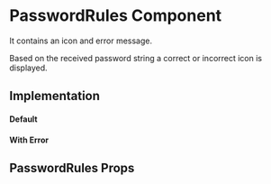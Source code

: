 

<Meta title="Core|Molecules/PasswordRules" />

# PasswordRules Component

It contains an icon and error message.

Based on the received password string a correct or incorrect icon is displayed.

## Implementation

#### Default
<Preview>
  <Story name="default" decorators={[withKnobs]}>
    <PasswordRules password={text('Password: ', 'Password1')} />
  </Story>
</Preview>

#### With Error
<Preview>
  <Story name="With an error">
    <PasswordRules password="" />
  </Story>
</Preview>

## PasswordRules Props

<Props of={PasswordRules} />
